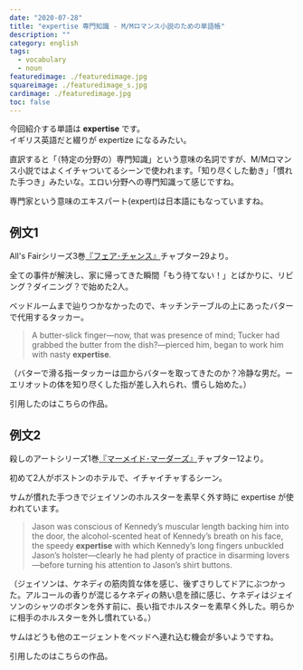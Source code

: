 ```yaml
---
date: "2020-07-28"
title: "expertise 専門知識 - M/Mロマンス小説のための単語帳"
description: ""
category: english
tags:
  - vocabulary
  - noun
featuredimage: ./featuredimage.jpg
squareimage: ./featuredimage_s.jpg
cardimage: ./featuredimage.jpg
toc: false
---
```



今回紹介する単語は __expertise__ です。  
イギリス英語だと綴りが expertize になるみたい。

直訳すると「（特定の分野の）専門知識」という意味の名詞ですが、M/Mロマンス小説ではよくイチャついてるシーンで使われます。「知り尽くした動き」「慣れた手つき」みたいな。エロい分野への専門知識って感じですね。

専門家という意味のエキスパート(expert)は日本語にもなっていますね。

## 例文1

All's Fairシリーズ3巻[『フェア･チャンス』](/mm-romance/fair-chance/)チャプター29より。

全ての事件が解決し、家に帰ってきた瞬間「もう待てない！」とばかりに、リビング？ダイニング？で始めた2人。

ベッドルームまで辿りつかなかったので、キッチンテーブルの上にあったバターで代用するタッカー。

<Blockquote srcName="Fair Chance (All's Fair #3)" srcURL="https://amzn.to/3fVJehs" book>
A butter-slick finger—now, that was presence of mind; Tucker had grabbed the butter from the dish?—pierced him, began to work him with nasty <strong>expertise</strong>.
</Blockquote>

<p className="translation">（バターで滑る指ータッカーは皿からバターを取ってきたのか？冷静な男だ。ーエリオットの体を知り尽くした指が差し入れられ、慣らし始めた。）</p>

引用したのはこちらの作品。

<Amazon
  asin="B083NX8Q66"
  title="フェア･チャンス (All's Fair #3)"
  url="https://amzn.to/3fZ7iQk"
  author="ジョシュ･ラニヨン"
/>

<Amazon
  asin="B01MSLD8L2"
  title="Fair Chance (All's Fair #3)"
  url="https://amzn.to/3eXoTXz"
  author="Josh Lanyon"
/>

## 例文2

殺しのアートシリーズ1巻[『マーメイド･マーダーズ』](/mm-romance/the-mermaid-murders/)チャプター12より。

初めて2人がボストンのホテルで、イチャイチャするシーン。

サムが慣れた手つきでジェイソンのホルスターを素早く外す時に expertise が使われています。

<Blockquote srcName="The Mermaid Murders (The Art of Murder #1)" srcURL="https://amzn.to/3jCzevF" book>
Jason was conscious of Kennedy’s muscular length backing him into the door, the alcohol-scented heat of Kennedy’s breath on his face, the speedy <strong>expertise</strong> with which Kennedy’s long fingers unbuckled Jason’s holster—clearly he had plenty of practice in disarming lovers—before turning his attention to Jason’s shirt buttons.
</Blockquote>

<p className="translation">（ジェイソンは、ケネディの筋肉質な体を感じ、後ずさりしてドアにぶつかった。アルコールの香りが混じるケネディの熱い息を顔に感じ、ケネディはジェイソンのシャツのボタンを外す前に、長い指でホルスターを素早く外した。明らかに相手のホルスターを外し慣れている。）</p>

サムはどうも他のエージェントをベッドへ連れ込む機会が多いようですね。

引用したのはこちらの作品。

<Amazon
  asin="B07L8WN6FL"
  title="マーメイド･マーダーズ (殺しのアート #1)"
  url="https://amzn.to/30Jnz5z"
  author="ジョシュ･ラニヨン"
/>

<Amazon
  asin="B018UJ80EA"
  title="The Mermaid Murders (The Art of Murder #1)"
  url="https://amzn.to/3jCzevF"
  author="Josh Lanyon"
  KindleUnlimited
/>

<EnglishNotes />
